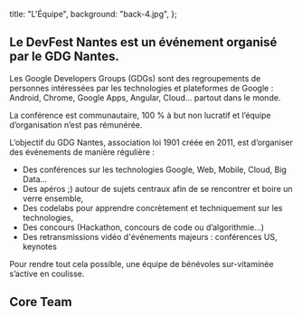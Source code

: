   title: "L'Équipe",
  background: "back-4.jpg",
};

<SecondarySection>

## Le DevFest Nantes est un événement organisé par le GDG Nantes.

Les Google Developers Groups (GDGs) sont des regroupements de personnes intéressées par les technologies et plateformes de Google : Android, Chrome, Google Apps, Angular, Cloud… partout dans le monde.

La conférence est communautaire, 100 % à but non lucratif et l’équipe d’organisation n’est pas rémunérée.

L’objectif du GDG Nantes, association loi 1901 créée en 2011, est d’organiser des événements de manière régulière :

- Des conférences sur les technologies Google, Web, Mobile, Cloud, Big Data…
- Des apéros ;) autour de sujets centraux afin de se rencontrer et boire un verre ensemble,
- Des codelabs pour apprendre concrètement et techniquement sur les technologies,
- Des concours (Hackathon, concours de code ou d’algorithmie…)
- Des retransmissions vidéo d'événements majeurs : conférences US, keynotes

Pour rendre tout cela possible, une équipe de bénévoles sur-vitaminée s’active en coulisse.

</SecondarySection>
<PrimarySection>

## Core Team

<TeamMembers />

</PrimarySection>
